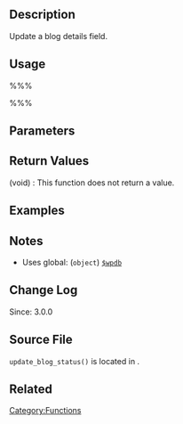 == Description ==
Update a blog details field. 

== Usage ==
%%%<?php update_blog_status( $blog_id, $pref, $value, $refresh ) ?>%%%

== Parameters ==
{{Parameter|$blog_id|integer|Blog ID}}
{{Parameter|$pref|string|A field name}}
{{Parameter|$value|string|Value for <tt>$pref</tt>}}
{{Parameter|$refresh|boolean|Whether to refresh the blog details cache. Default is true. '''Deprecated in version 3.1.'''|optional|true|}}

== Return Values ==
; (void) : This function does not return a value.

== Examples ==
<!-- Need creative examples. Feel free to link to external examples. -->

== Notes ==
* Uses global: (<tt>object</tt>) [[Class Reference/wpdb|<tt>$wpdb</tt>]]

== Change Log ==
Since: 3.0.0

== Source File ==
<tt>update_blog_status()</tt> is located in {{Trac|/wp-includes/ms-blogs.php}}.

== Related ==
<!--
    To Do:
    Need to find related functions.
    Need to create groups of functions and create templates to add them to a page quickly.
    Some functions may be related to many groups of functions.
-->

[[Category:Functions]]